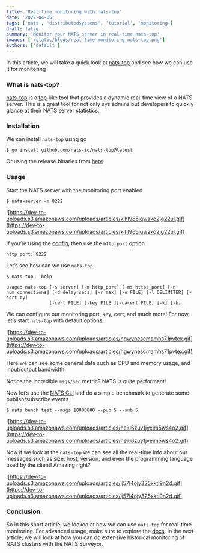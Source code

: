 ```yaml
---
title: 'Real-time monitoring with nats-top'
date: '2022-04-05'
tags: ['nats', 'distributedsystems', 'tutorial', 'monitoring']
draft: false
summary: 'Monitor your NATS server in real-time nats-top'
images: ['/static/blogs/real-time-monitoring-nats-top.png']
authors: ['default']
---
```


In this article, we will take a quick look at [nats-top](https://github.com/nats-io/nats-top) and see how we can use it for monitoring

### What is nats-top?

[nats-top](https://github.com/nats-io/nats-top) is a [top](https://linuxhint.com/top_-command-_linux/)-like tool that provides a dynamic real-time view of a NATS server. This is a great tool for not only sys admins but developers to quickly glance at their NATS server statistics.

### Installation

We can install `nats-top` using go

```
$ go install github.com/nats-io/nats-top@latest
```

Or using the release binaries from [here](https://github.com/nats-io/nats-top/releases)

### Usage

Start the NATS server with the monitoring port enabled

```
$ nats-server -m 8222
```

![https://dev-to-uploads.s3.amazonaws.com/uploads/articles/kihl965iqwako2jg22ul.gif](https://dev-to-uploads.s3.amazonaws.com/uploads/articles/kihl965iqwako2jg22ul.gif)

If you’re using the [config](https://docs.nats.io/running-a-nats-service/configuration), then use the `http_port` option

```
http_port: 8222
```

Let’s see how can we use `nats-top`

```
$ nats-top --help

usage: nats-top [-s server] [-m http_port] [-ms https_port] [-n num_connections] [-d delay_secs] [-r max] [-o FILE] [-l DELIMITER] [-sort by]
                [-cert FILE] [-key FILE ][-cacert FILE] [-k] [-b]
```

We can configure our monitoring port, key, cert, and much more! For now, let’s start `nats-top` with default options.

![https://dev-to-uploads.s3.amazonaws.com/uploads/articles/hgwynescmamhs71pvtex.gif](https://dev-to-uploads.s3.amazonaws.com/uploads/articles/hgwynescmamhs71pvtex.gif)

Here we can see some general data such as CPU and memory usage, and input/output bandwidth.

Notice the incredible `msgs/sec` metric? NATS is quite performant!

Now let’s use the [NATS CLI](https://github.com/nats-io/natscli) and do a simple benchmark to generate some publish/subscribe events.

```
$ nats bench test --msgs 10000000 --pub 5 --sub 5
```

![https://dev-to-uploads.s3.amazonaws.com/uploads/articles/heiu6zuy1jveim5ws4o2.gif](https://dev-to-uploads.s3.amazonaws.com/uploads/articles/heiu6zuy1jveim5ws4o2.gif)

Now if we look at the `nats-top` we can see all the real-time info about our messages such as size, host, version, and even the programming language used by the client! Amazing right?

![https://dev-to-uploads.s3.amazonaws.com/uploads/articles/lj57l4ojy325xktl9n2d.gif](https://dev-to-uploads.s3.amazonaws.com/uploads/articles/lj57l4ojy325xktl9n2d.gif)

### Conclusion

So in this short article, we looked at how we can use `nats-top` for real-time monitoring. For advanced usage, make sure to explore the [docs](https://docs.nats.io/using-nats/nats-tools/nats_top). In the next article, we will look at how you can do extensive historical monitoring of NATS clusters with the NATS Surveyor.
